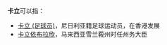 '''卡立'''可以指：
*[[卡立_(足球员)|卡立 (足球员)]]，尼日利亚籍足球运动员，在香港发展
*[[卡立依布拉欣|卡立依布拉欣]]，马来西亚雪兰莪州时任州务大臣

{{消歧义|cat=二字人名消歧义}}